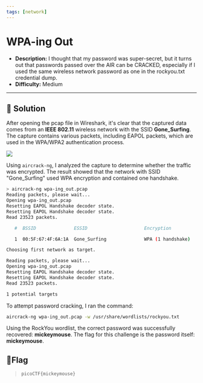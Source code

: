 ---
tags: [network]
---
# WPA-ing Out

- **Description:** I thought that my password was super-secret, but it turns out that passwords passed over the AIR can be CRACKED, especially if I used the same wireless network password as one in the rockyou.txt credential dump.
- **Difficulty:** Medium

---

## 🔎 Solution
After opening the pcap file in Wireshark, it's clear that the captured data comes from an **IEEE 802.11** wireless network with the SSID **Gone_Surfing**. The capture contains various packets, including EAPOL packets, which are used in the WPA/WPA2 authentication process.
<div style={{ width: '100%', margin: '0 auto' }}>
  <img src={require("./frame1.png").default} style={{ width: '100%', height: 'auto' }} />
</div>

Using `aircrack-ng`, I analyzed the capture to determine whether the traffic was encrypted. 
The result showed that the network with SSID "Gone_Surfing" used WPA encryption and contained one handshake.
```bash
> aircrack-ng wpa-ing_out.pcap 
Reading packets, please wait...
Opening wpa-ing_out.pcap
Resetting EAPOL Handshake decoder state.
Resetting EAPOL Handshake decoder state.
Read 23523 packets.

   #  BSSID              ESSID                     Encryption

   1  00:5F:67:4F:6A:1A  Gone_Surfing              WPA (1 handshake)

Choosing first network as target.

Reading packets, please wait...
Opening wpa-ing_out.pcap
Resetting EAPOL Handshake decoder state.
Resetting EAPOL Handshake decoder state.
Read 23523 packets.

1 potential targets
```

To attempt password cracking, I ran the command:
```bash
aircrack-ng wpa-ing_out.pcap -w /usr/share/wordlists/rockyou.txt
```
Using the RockYou wordlist, the correct password was successfully recovered: **mickeymouse**.
The flag for this challenge is the password itself: **mickeymouse**.

## 🚩Flag
> `picoCTF{mickeymouse}`
